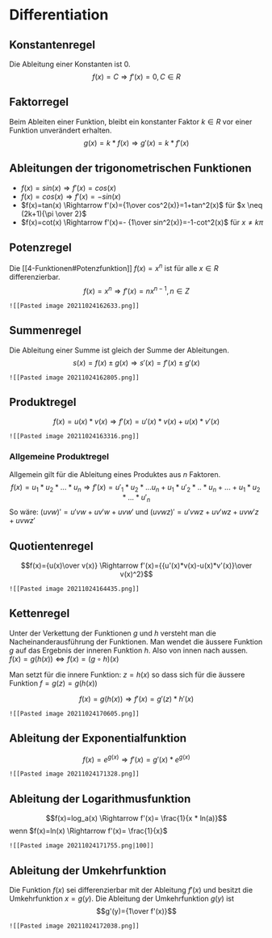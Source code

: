 # Differentiation

## Konstantenregel

Die Ableitung einer Konstanten ist 0.
$$f(x)=C \Rightarrow f'(x)=0, C \in R$$

## Faktorregel

Beim Ableiten einer Funktion, bleibt ein konstanter Faktor $k \in R$ vor einer Funktion unverändert erhalten.
$$g(x)=k*f(x) \Rightarrow g'(x)=k*f'(x)$$

## Ableitungen der trigonometrischen Funktionen

- $f(x)=sin(x) \Rightarrow f'(x)=cos(x)$
- $f(x)=cos(x) \Rightarrow f'(x)=-sin(x)$
- $f(x)=tan(x) \Rightarrow f'(x)={1\over cos^2(x)}=1+tan^2(x)$ für $x \neq (2k+1){\pi \over 2}$
- $f(x)=cot(x) \Rightarrow f'(x)=- {1\over sin^2(x)}=-1-cot^2(x)$ für $x \neq k \pi$

## Potenzregel

Die [[4-Funktionen#Potenzfunktion]] $f(x) = x^n$ ist für alle $x \in R$ differenzierbar.
$$f(x)=x^n \Rightarrow f'(x)=nx^{n-1}, n \in Z$$

```ad-example
![[Pasted image 20211024162633.png]]
```

## Summenregel

Die Ableitung einer Summe ist gleich der Summe der Ableitungen.
$$s(x)=f(x)\pm g(x) \Rightarrow s'(x)=f'(x) \pm g'(x)$$

```ad-example
![[Pasted image 20211024162805.png]]
```

## Produktregel

$$f(x)=u(x)* v(x) \Rightarrow f'(x)=u'(x)*v(x) + u(x)*v'(x)$$

```ad-example
![[Pasted image 20211024163316.png]]
```

### Allgemeine Produktregel

Allgemein gilt für die Ableitung eines Produktes aus $n$ Faktoren.
$$f(x)=u_1*u_2*...*u_n \Rightarrow f'(x)=u'_1*u_2*...u_n+u_1*u'_2*..*u_n+...+u_1*u_2*...*u'_n$$
So wäre: $(uvw)'=u'vw+uv'w+uvw'$ und $(uvwz)'=u'vwz+uv'wz+uvw'z+uvwz'$

## Quotientenregel

$$f(x)={u(x)\over v(x)} \Rightarrow f'(x)={{u'(x)*v(x)-u(x)*v'(x)}\over v(x)^2}$$

```ad-example
![[Pasted image 20211024164435.png]]
```

## Kettenregel

Unter der Verkettung der Funktionen $g$ und $h$ versteht man die Nacheinanderausführung der Funktionen. Man wendet die äussere Funktion $g$ auf das Ergebnis der inneren Funktion $h$. Also von innen nach aussen.
$f(x)=g(h(x)) \iff f(x)=(g \circ h)(x)$

Man setzt für die innere Funktion: $z=h(x)$
so dass sich für die äussere Funktion $f=g(z)=g(h(x))$

$$f(x)=g(h(x)) \Rightarrow f'(x)=g'(z)*h'(x)$$

```ad-example
![[Pasted image 20211024170605.png]]
```

## Ableitung der Exponentialfunktion

$$f(x)=e^{g(x)} \Rightarrow f'(x)= g'(x)* e^{g(x)}$$

```ad-example
![[Pasted image 20211024171328.png]]
```

## Ableitung der Logarithmusfunktion

$$f(x)=log_a(x) \Rightarrow f'(x)= \frac{1}{x * ln(a)}$$
wenn $f(x)=ln(x) \Rightarrow f'(x)= \frac{1}{x}$

```ad-example
![[Pasted image 20211024171755.png|100]]
```

## Ableitung der Umkehrfunktion

Die Funktion $f(x)$ sei differenzierbar mit der Ableitung $f'(x)$ und besitzt die Umkehrfunktion $x = g(y)$. Die Ableitung der Umkehrfunktion $g(y)$ ist
$$g'(y)={1\over f'(x)}$$

```ad-example
![[Pasted image 20211024172038.png]]
```
